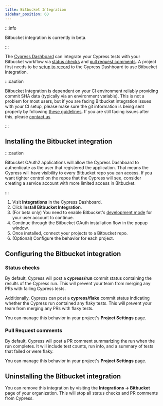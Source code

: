 ```yaml
---
title: Bitbucket Integration
sidebar_position: 60
---
```


:::info

Bitbucket integration is currently in beta.

:::

The [Cypress Dashboard](https://on.cypress.io/dashboard) can integrate your
Cypress tests with your Bitbucket workflow via [status checks](#Status-checks)
and [pull request comments](#Pull-Request-comments). A project first needs to be
[setup to record](/guides/dashboard/projects) to the Cypress Dashboard to use
Bitbucket integration.

:::caution

Bitbucket Integration is dependent on your CI environment reliably providing
commit SHA data (typically via an environment variable). This is not a problem
for most users, but if you are facing Bitbucket integration issues with your CI
setup, please make sure the git information is being sent properly by following
[these guidelines](/guides/continuous-integration/introduction#Git-information).
If you are still facing issues after this, please
[contact us](mailto:hello@cypress.io).

:::

## Installing the Bitbucket integration

:::caution

Bitbucket OAuth2 applications will allow the Cypress Dashboard to authenticate
as the user that registered the application. That means the Cypress will have
visibility to every Bitbucket repo you can access. If you want tighter control
on the repos that the Cypress will see, consider creating a service account with
more limited access in Bitbucket.

:::

1. Visit **Integrations** in the Cypress Dashboard.
1. Click **Install Bitbucket Integration**.
1. (For beta only) You need to enable Bitbucket's
   [development mode](https://support.atlassian.com/bitbucket-cloud/docs/enable-bitbucket-cloud-development-mode/)
   for your user account to continue.
1. Continue through the Bitbucket OAuth installation flow in the popup window.
1. Once installed, connect your projects to a Bitbucket repo.
1. (Optional) Configure the behavior for each project.

## Configuring the Bitbucket integration

### Status checks

By default, Cypress will post a **cypress/run** commit status containing the
results of the Cypress run. This will prevent your team from merging any PRs
with failing Cypress tests.

Additionally, Cypress can post a **cypress/flake** commit status indicating
whether the Cypress run contained any flaky tests. This will prevent your team
from merging any PRs with flaky tests.

You can manage this behavior in your project's **Project Settings** page.

### Pull Request comments

By default, Cypress will post a PR comment summarizing the run when the run
completes. It will include test counts, run info, and a summary of tests that
failed or were flaky.

You can manage this behavior in your project's **Project Settings** page.

## Uninstalling the Bitbucket integration

You can remove this integration by visiting the **Integrations → Bitbucket**
page of your organization. This will stop all status checks and PR comments from
Cypress.
